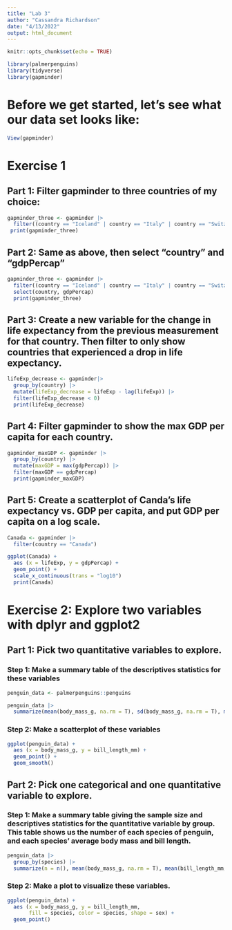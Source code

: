 ```yaml
---
title: "Lab 3"
author: "Cassandra Richardson"
date: "4/13/2022"
output: html_document
---
```


```r
knitr::opts_chunk$set(echo = TRUE)

library(palmerpenguins)
library(tidyverse)
library(gapminder)
```
# Before we get started, let's see what our data set looks like: 

```r
View(gapminder)
``` 

# Exercise 1 

## Part 1: Filter gapminder to three countries of my choice:

```r
gapminder_three <- gapminder |> 
  filter((country == "Iceland" | country == "Italy" | country == "Switzerland") & year >= 1970, year < 1980)
 print(gapminder_three)
```

## Part 2: Same as above, then select "country" and "gdpPercap"

```r
gapminder_three <- gapminder |> 
  filter((country == "Iceland" | country == "Italy" | country == "Switzerland") & year >= 1970, year < 1980) |>
  select(country, gdpPercap)
  print(gapminder_three)
```

## Part 3: Create a new variable for the change in life expectancy from the previous measurement for that country. Then filter to only show countries that experienced a drop in life expectancy. 

```r
lifeExp_decrease <- gapminder|>
  group_by(country) |>
  mutate(lifeExp_decrease = lifeExp - lag(lifeExp)) |>
  filter(lifeExp_decrease < 0)
  print(lifeExp_decrease)
```

## Part 4: Filter gapminder to show the max GDP per capita for each country. 

```r
gapminder_maxGDP <- gapminder |>
  group_by(country) |> 
  mutate(maxGDP = max(gdpPercap)) |> 
  filter(maxGDP == gdpPercap)
  print(gapminder_maxGDP)
```

## Part 5: Create a scatterplot of Canda's life expectancy vs. GDP per capita, and put GDP per capita on a log scale. 

```r
Canada <- gapminder |> 
  filter(country == "Canada")
```
```r
ggplot(Canada) + 
  aes (x = lifeExp, y = gdpPercap) +
  geom_point() + 
  scale_x_continuous(trans = "log10")
  print(Canada)
```

# Exercise 2: Explore two variables with dplyr and ggplot2

## Part 1: Pick two quantitative variables to explore.

### Step 1: Make a summary table of the descriptives statistics for these variables 

```r
penguin_data <- palmerpenguins::penguins
```

```r
penguin_data |> 
  summarize(mean(body_mass_g, na.rm = T), sd(body_mass_g, na.rm = T), mean (bill_length_mm, na.rm = T), sd(bill_length_mm, na.rm = T))
```

### Step 2: Make a scatterplot of these variables 

```r
ggplot(penguin_data) + 
  aes (x = body_mass_g, y = bill_length_mm) +
  geom_point() +
  geom_smooth()
```

## Part 2: Pick one categorical and one quantitative variable to explore. 

### Step 1: Make a summary table giving the sample size and descriptives statistics for the quantitative variable by group. This table shows us the number of each species of penguin, and each species' average body mass and bill length. 

```r
penguin_data |> 
  group_by(species) |>
  summarize(n = n(), mean(body_mass_g, na.rm = T), mean(bill_length_mm, na.rm = T))
```

### Step 2: Make a plot to visualize these variables.  

```r
ggplot(penguin_data) + 
  aes (x = body_mass_g, y = bill_length_mm,
       fill = species, color = species, shape = sex) +
  geom_point()
```
